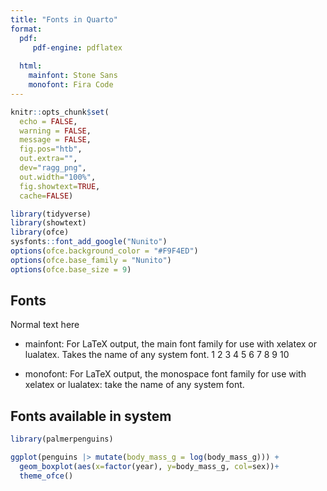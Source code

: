 ```yaml
---
title: "Fonts in Quarto"
format: 
  pdf:
     pdf-engine: pdflatex
    
  html:
    mainfont: Stone Sans
    monofont: Fira Code
---
```


```r
knitr::opts_chunk$set(
  echo = FALSE,
  warning = FALSE,
  message = FALSE,
  fig.pos="htb", 
  out.extra="",
  dev="ragg_png",
  out.width="100%",
  fig.showtext=TRUE,
  cache=FALSE)

library(tidyverse)
library(showtext)
library(ofce)
sysfonts::font_add_google("Nunito")
options(ofce.background_color = "#F9F4ED")
options(ofce.base_family = "Nunito")
options(ofce.base_size = 9)
```

## Fonts

Normal text here

-   mainfont: For LaTeX output, the main font family for use with xelatex or lualatex.
    Takes the name of any system font.
    1 2 3 4 5 6 7 8 9 10

-   monofont: For LaTeX output, the monospace font family for use with xelatex or lualatex: take the name of any system font.

## Fonts available in system

```r
library(palmerpenguins)

ggplot(penguins |> mutate(body_mass_g = log(body_mass_g))) + 
  geom_boxplot(aes(x=factor(year), y=body_mass_g, col=sex))+
  theme_ofce()
```

